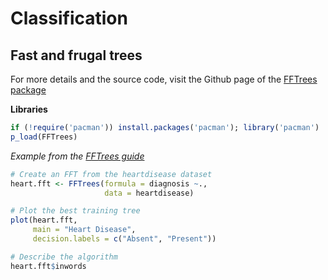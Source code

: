 # Classification

## Fast and frugal trees


For more details and the source code, visit the Github page of the [FFTrees package](https://github.com/ndphillips/FFTrees)  

**Libraries**
```r
if (!require('pacman')) install.packages('pacman'); library('pacman')
p_load(FFTrees)
```


*Example from the [FFTrees guide](https://cran.r-project.org/web/packages/FFTrees/vignettes/guide.html)*  

```r

# Create an FFT from the heartdisease dataset
heart.fft <- FFTrees(formula = diagnosis ~.,
                     data = heartdisease)

# Plot the best training tree
plot(heart.fft,
     main = "Heart Disease",
     decision.labels = c("Absent", "Present"))

# Describe the algorithm
heart.fft$inwords

```


